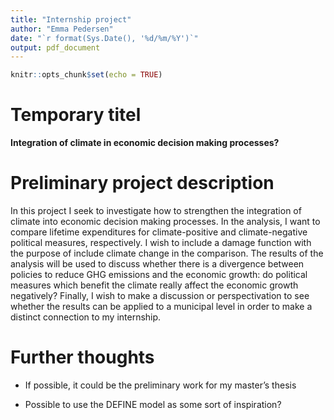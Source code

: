 ```yaml
---
title: "Internship project"
author: "Emma Pedersen"
date: "`r format(Sys.Date(), '%d/%m/%Y')`"
output: pdf_document
---
```


```r
knitr::opts_chunk$set(echo = TRUE)
```

# Temporary titel

**Integration of climate in economic decision making processes?**

# Preliminary project description

In this project I seek to investigate how to strengthen the integration of climate into economic decision making processes. In the analysis, I want to compare lifetime expenditures for climate-positive and climate-negative political measures, respectively. I wish to include a damage function with the purpose of include climate change in the comparison. The results of the analysis will be used to discuss whether there is a divergence between policies to reduce GHG emissions and the economic growth: do political measures which benefit the climate really affect the economic growth negatively? Finally, I wish to make a discussion or perspectivation to see whether the results can be applied to a municipal level in order to make a distinct connection to my internship.

# Further thoughts

-   If possible, it could be the preliminary work for my master's thesis

-   Possible to use the DEFINE model as some sort of inspiration?
